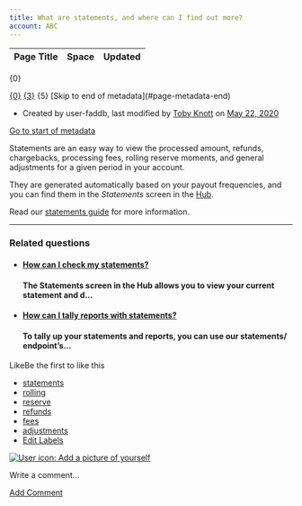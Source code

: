 ```yaml
---
title: What are statements, and where can I find out more?
account: ABC
---
```


<table class="aui"> <thead> <tr class="header"> <th class="search-result-title">Page Title</th> <th class="search-result-space">Space</th> <th class="search-result-date">Updated</th> </tr> </thead> </table> <p class="search-result-count">{0}</p> <tr class="search-result"> <td class="search-result-title"><a href="{1}" class="content-type-{2}"><span>{0}</span></a></td> <td class="search-result-space"><a class="space" href="/display/{4}/" title="{3}">{3}</a></td> <td class="search-result-date"><span class="date" title="{6}">{5}</span></td> </tr> [Skip to end of metadata](#page-metadata-end)

*   Created by user-faddb, last modified by [Toby Knott](    /display/~toby.knott
    ) on [May 22, 2020](/pages/diffpagesbyversion.action?pageId=721039&selectedPageVersions=4&selectedPageVersions=5 "Show changes")

[Go to start of metadata](#page-metadata-start)

Statements are an easy way to view the processed amount, refunds, chargebacks, processing fees, rolling reserve moments, and general adjustments for a given period in your account.

They are generated automatically based on your payout frequencies, and you can find them in the _Statements_ screen in the [Hub](https://hub.checkout.com).

Read our [statements guide](/display/DOCS/Statements+explained) for more information.

* * *

### Related questions

*   #### [How can I check my statements?](/pages/viewpage.action?pageId=721041)
    
    #### The Statements screen in the Hub allows you to view your current statement and d...
    
*   #### [How can I tally reports with statements?](/pages/viewpage.action?pageId=721033)
    
    #### To tally up your statements and reports, you can use our statements/ endpoint’s...
    

LikeBe the first to like this

*   [statements](/label/FAQ/statements)
*   [rolling](/label/FAQ/rolling)
*   [reserve](/label/FAQ/reserve)
*   [refunds](/label/FAQ/refunds)
*   [fees](/label/FAQ/fees)
*   [adjustments](/label/FAQ/adjustments)
*   [Edit Labels](# "Edit Labels (Type 'l')")

[![User icon: Add a picture of yourself](/s/en_GB/7901/abf7b35644d5a5d1d7e4b0969a83e8eb2b569fb5/_/images/icons/profilepics/add_profile_pic.svg)](/users/profile/editmyprofilepicture.action)

Write a comment…

[Add Comment](/pages/viewpage.action?pageId=721039&showComments=true&showCommentArea=true#addcomment)